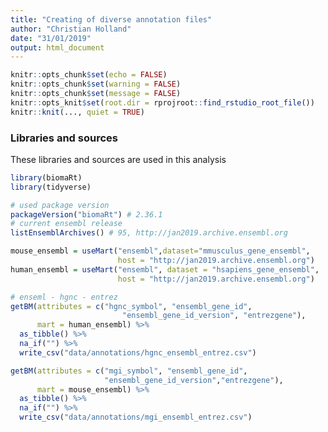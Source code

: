 ```yaml
---
title: "Creating of diverse annotation files"
author: "Christian Holland"
date: "31/01/2019"
output: html_document
---
```


```r
knitr::opts_chunk$set(echo = FALSE)
knitr::opts_chunk$set(warning = FALSE)
knitr::opts_chunk$set(message = FALSE)
knitr::opts_knit$set(root.dir = rprojroot::find_rstudio_root_file())
knitr::knit(..., quiet = TRUE)
```

### Libraries and sources
These libraries and sources are used in this analysis 
```r
library(biomaRt)
library(tidyverse)
```

```r
# used package version
packageVersion("biomaRt") # 2.36.1
# current ensembl release
listEnsemblArchives() # 95, http://jan2019.archive.ensembl.org
```

```r
mouse_ensembl = useMart("ensembl",dataset="mmusculus_gene_ensembl", 
                        host = "http://jan2019.archive.ensembl.org")
human_ensembl = useMart("ensembl", dataset = "hsapiens_gene_ensembl", 
                        host = "http://jan2019.archive.ensembl.org")

# enseml - hgnc - entrez
getBM(attributes = c("hgnc_symbol", "ensembl_gene_id", 
                         "ensembl_gene_id_version", "entrezgene"),
      mart = human_ensembl) %>%
  as_tibble() %>%
  na_if("") %>%
  write_csv("data/annotations/hgnc_ensembl_entrez.csv")

getBM(attributes = c("mgi_symbol", "ensembl_gene_id", 
                     "ensembl_gene_id_version","entrezgene"),
      mart = mouse_ensembl) %>%
  as_tibble() %>%
  na_if("") %>%
  write_csv("data/annotations/mgi_ensembl_entrez.csv")
```
